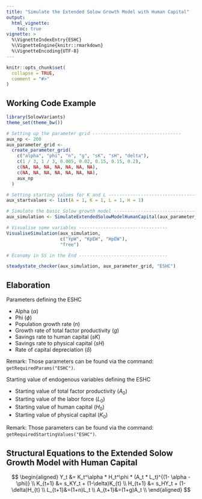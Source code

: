 ```yaml
---
title: "Simulate the Extended Solow Growth Model with Human Capital"
output:
  html_vignette:
    toc: true
vignette: >
  %\VignetteIndexEntry{ESHC}
  %\VignetteEngine{knitr::rmarkdown}
  %\VignetteEncoding{UTF-8}
---
```


```r
knitr::opts_chunk$set(
  collapse = TRUE,
  comment = "#>"
)
```

## Working Code Example
```r
library(SolowVariants)
theme_set(theme_bw())

# Setting up the parameter grid ---------------------------------
aux_np <- 200
aux_parameter_grid <-
  create_parameter_grid(
    c("alpha", "phi", "n", "g", "sK", "sH", "delta"),
    c(1 / 3, 1 / 3, 0.005, 0.02, 0.15, 0.15, 0.2),
    c(NA, NA, NA, NA, NA, NA, NA),
    c(NA, NA, NA, NA, NA, NA, NA),
    aux_np
  )

# Setting starting values for K and L ---------------------------------
aux_startvalues <- list(A = 1, K = 1, L = 1, H = 1)

# Simulate the basic Solow growth model ---------------------------------
aux_simulation <- SimulateExtendedSolowModelHumanCapital(aux_parameter_grid, aux_np,aux_startvalues)

# Visualise some variables ---------------------------------
VisualiseSimulation(aux_simulation,
                    c("YpW", "KpEW", "HpEW"), 
                    "free")

# Economy in SS in the End ---------------------------------

steadystate_checker(aux_simulation, aux_parameter_grid, "ESHC")

```

## Elaboration
Parameters defining the ESHC

* Alpha ($\alpha$)
* Phi ($\phi$)
* Population growth rate ($n$)
* Growth rate of total factor productivity ($g$)
* Savings rate to human capital ($sK$)
* Savings rate to physical capital ($sH$)
* Rate of capital depreciation ($\delta$)

Remark: Those parameters can be found via the command: `getRequiredParams("ESHC")`.

Starting value of endogenous variables defining the ESHC

* Starting value of total factor productivity ($A_0$)
* Starting value of the labor force ($L_0$)
* Starting value of human capital ($H_0$)
* Starting value of physical capital ($K_0$)

Remark: Those parameters can be found via the command: `getRequiredStartingValues("ESHC")`.

## Structural Equations to the Extended Solow Growth Model with Human Capital
$$
\begin{aligned}
Y_t &= K_t^\alpha * H_t^\phi * (A_t * L_t)^{(1- \alpha - \phi)} \\
K_{t+1} &= s_KY_t + (1-\delta)K_{t} \\
H_{t+1} &= s_HY_t + (1-\delta)H_{t} \\
L_{t+1}&=(1+n)L_t \\
A_{t+1}&=(1+g)A_t \\
\end{aligned}
$$

